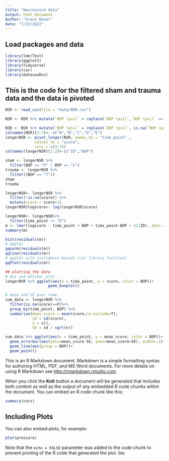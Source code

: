 ```yaml
---
title: "Neuroscore data"
output: html_document
Author: "Grace Ebner"
date: "7/13/2022"
---
```


## Load packages and data

```r
library(lmerTest)
library(ggplot2)
library(tidyverse)
library(car)
library(datasauRus)
```
## This is the code for the filtered sham and trauma data and the data is pivoted
```r
NSR <- read_csv(file = "data/NSR.csv")

NSR <- NSR %>% mutate(`BOP (psi)` = replace(`BOP (psi)`,`BOP (psi)` == 'x','X'))

NSR <- NSR %>% mutate(`BOP (psi)` = replace(`BOP (psi)`, is.na(`BOP (psi)`),'T'))
colnames(NSR)[3:7]<- c("A","B","C","D","E")
longerNSR <- pivot_longer(NSR, names_to = "time_point" , 
             values_to = "score",
             cols = c(3:7))
colnames(longerNSR)[1:2]<-c("ID","BOP")

sham <- longerNSR %>% 
  filter(BOP == "X" | BOP == "x")
trauma <- longerNSR %>%
  filter((BOP == "T"))
sham
trauma
```

```r
longerNSR<- longerNSR %>%
  filter(!is.na(score)) %>%
  mutate(score = score+1)
longerNSR$logscore<- log(longerNSR$score)
```

```r
longerNSR<- longerNSR%>%
  filter(time_point != "E")
m <- lmer(logscore ~ time_point + BOP + time_point:BOP + (1|ID), data = longerNSR, REML = F)
summary(m)


```

```r
hist(residuals(m))
# qqplot
qqnorm(residuals(m))
qqline(residuals(m))
# qqplot with confidence bounds (car library function)
qqPlot(residuals(m))

## plotting the data
# box and whisker plot
longerNSR %>% ggplot(aes(x = time_point, y = score, color = BOP))+
                   geom_boxplot()

# mean and SE over time
sum_data <- longerNSR %>% 
  filter(is.na(score)==F)%>%
  group_by(time_point, BOP) %>%
  summarise(mean_score = mean(score,na.exclude=T), 
            sd = sd(score),
            n = n(),
            SE = sd / sqrt(n))

sum_data %>% ggplot(aes(x = time_point, y = mean_score, color = BOP))+
  geom_errorbar(aes(ymin=mean_score-SE, ymax=mean_score+SE), width=.1)+
  geom_line(aes(group = BOP))+
  geom_point()
```





This is an R Markdown document. Markdown is a simple formatting syntax for authoring HTML, PDF, and MS Word documents. For more details on using R Markdown see <http://rmarkdown.rstudio.com>.

When you click the **Knit** button a document will be generated that includes both content as well as the output of any embedded R code chunks within the document. You can embed an R code chunk like this:

```r
summary(cars)
```

## Including Plots

You can also embed plots, for example:

```r
plot(pressure)
```

Note that the `echo = FALSE` parameter was added to the code chunk to prevent printing of the R code that generated the plot.
bla